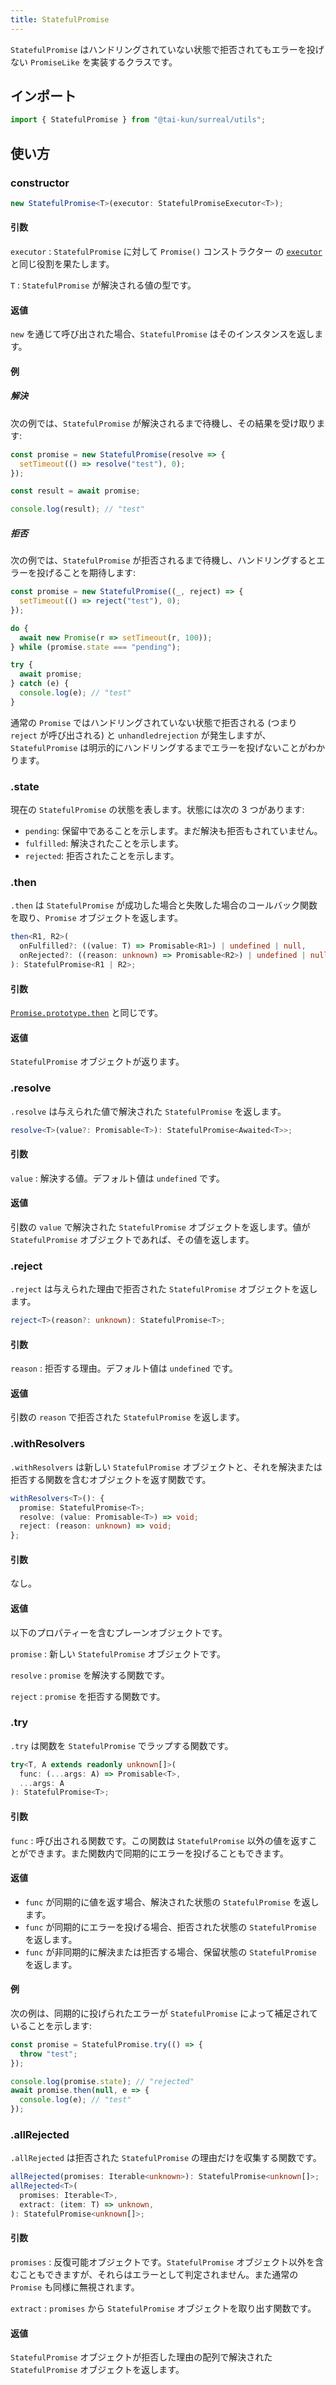 ```yaml
---
title: StatefulPromise
---
```



`StatefulPromise` はハンドリングされていない状態で拒否されてもエラーを投げない `PromiseLike` を実装するクラスです。

## インポート

```ts
import { StatefulPromise } from "@tai-kun/surreal/utils";
```

## 使い方

### constructor

```ts
new StatefulPromise<T>(executor: StatefulPromiseExecutor<T>);
```

#### 引数

`executor`
:   `StatefulPromise` に対して `Promise()` コンストラクター の [`executor`](https://developer.mozilla.org/docs/Web/JavaScript/Reference/Global_Objects/Promise/Promise#executor) と同じ役割を果たします。

`T`
:   `StatefulPromise` が解決される値の型です。

#### 返値

`new` を通じて呼び出された場合、`StatefulPromise` はそのインスタンスを返します。

#### 例

##### 解決

次の例では、`StatefulPromise` が解決されるまで待機し、その結果を受け取ります:

```ts
const promise = new StatefulPromise(resolve => {
  setTimeout(() => resolve("test"), 0);
});

const result = await promise;

console.log(result); // "test"
```

##### 拒否

次の例では、`StatefulPromise` が拒否されるまで待機し、ハンドリングするとエラーを投げることを期待します:

```ts
const promise = new StatefulPromise((_, reject) => {
  setTimeout(() => reject("test"), 0);
});

do {
  await new Promise(r => setTimeout(r, 100));
} while (promise.state === "pending");

try {
  await promise;
} catch (e) {
  console.log(e); // "test"
}
```

通常の `Promise` ではハンドリングされていない状態で拒否される (つまり `reject` が呼び出される) と `unhandledrejection` が発生しますが、`StatefulPromise` は明示的にハンドリングするまでエラーを投げないことがわかります。

### .state <Badge variant="instance" /> <Badge variant="property" /> <Badge variant="readonly" />

現在の `StatefulPromise` の状態を表します。状態には次の 3 つがあります:

- `pending`: 保留中であることを示します。まだ解決も拒否もされていません。
- `fulfilled`: 解決されたことを示します。
- `rejected`: 拒否されたことを示します。

### .then <Badge variant="instance" /> <Badge variant="property" />

`.then` は `StatefulPromise` が成功した場合と失敗した場合のコールバック関数を取り、`Promise` オブジェクトを返します。

```ts
then<R1, R2>(
  onFulfilled?: ((value: T) => Promisable<R1>) | undefined | null,
  onRejected?: ((reason: unknown) => Promisable<R2>) | undefined | null,
): StatefulPromise<R1 | R2>;
```

#### 引数

[`Promise.prototype.then`](https://developer.mozilla.org/docs/Web/JavaScript/Reference/Global_Objects/Promise/then#onfulfilled) と同じです。

#### 返値

`StatefulPromise` オブジェクトが返ります。

### .resolve <Badge variant="static" /> <Badge variant="method" />

`.resolve` は与えられた値で解決された `StatefulPromise` を返します。

```ts
resolve<T>(value?: Promisable<T>): StatefulPromise<Awaited<T>>;
```

#### 引数

`value`
:   解決する値。デフォルト値は `undefined` です。

#### 返値

引数の `value` で解決された `StatefulPromise` オブジェクトを返します。値が `StatefulPromise` オブジェクトであれば、その値を返します。

### .reject <Badge variant="static" /> <Badge variant="method" />

`.reject` は与えられた理由で拒否された `StatefulPromise` オブジェクトを返します。

```ts
reject<T>(reason?: unknown): StatefulPromise<T>;
```

#### 引数

`reason`
:   拒否する理由。デフォルト値は `undefined` です。

#### 返値

引数の `reason` で拒否された `StatefulPromise` を返します。

### .withResolvers <Badge variant="static" /> <Badge variant="method" />

`.withResolvers` は新しい `StatefulPromise` オブジェクトと、それを解決または拒否する関数を含むオブジェクトを返す関数です。

```ts
withResolvers<T>(): {
  promise: StatefulPromise<T>;
  resolve: (value: Promisable<T>) => void;
  reject: (reason: unknown) => void;
};
```

#### 引数

なし。

#### 返値

以下のプロパティーを含むプレーンオブジェクトです。

`promise`
:   新しい `StatefulPromise` オブジェクトです。

`resolve`
:   `promise` を解決する関数です。

`reject`
:   `promise` を拒否する関数です。

### .try <Badge variant="static" /> <Badge variant="method" />

`.try` は関数を `StatefulPromise` でラップする関数です。

```ts
try<T, A extends readonly unknown[]>(
  func: (...args: A) => Promisable<T>,
  ...args: A
): StatefulPromise<T>;
```

#### 引数

`func`
:   呼び出される関数です。この関数は `StatefulPromise` 以外の値を返すことができます。また関数内で同期的にエラーを投げることもできます。

#### 返値

- `func` が同期的に値を返す場合、解決された状態の `StatefulPromise` を返します。
- `func` が同期的にエラーを投げる場合、拒否された状態の `StatefulPromise` を返します。
- `func` が非同期的に解決または拒否する場合、保留状態の `StatefulPromise` を返します。

#### 例

次の例は、同期的に投げられたエラーが `StatefulPromise` によって補足されていることを示します:

```ts
const promise = StatefulPromise.try(() => {
  throw "test";
});

console.log(promise.state); // "rejected"
await promise.then(null, e => {
  console.log(e); // "test"
});
```

### .allRejected <Badge variant="static" /> <Badge variant="method" />

`.allRejected` は拒否された `StatefulPromise` の理由だけを収集する関数です。

```ts
allRejected(promises: Iterable<unknown>): StatefulPromise<unknown[]>;
allRejected<T>(
  promises: Iterable<T>,
  extract: (item: T) => unknown,
): StatefulPromise<unknown[]>;
```

#### 引数

`promises`
:   反復可能オブジェクトです。`StatefulPromise` オブジェクト以外を含むこともできますが、それらはエラーとして判定されません。また通常の `Promise` も同様に無視されます。

`extract`
:   `promises` から `StatefulPromise` オブジェクトを取り出す関数です。

#### 返値

`StatefulPromise` オブジェクトが拒否した理由の配列で解決された `StatefulPromise` オブジェクトを返します。
